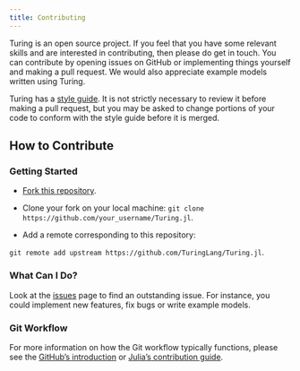 ---
title: Contributing
---

Turing is an open source project. If you feel that you have some relevant skills and are interested in contributing, then please do get in touch. You can contribute by opening issues on GitHub or implementing things yourself and making a pull request. We would also appreciate example models written using Turing.

Turing has a [style guide]({{< meta site-url >}}docs/tutorials/docs-02-contributing-style-guide/). It is not strictly necessary to review it before making a pull request, but you may be asked to change portions of your code to conform with the style guide before it is merged.

## How to Contribute

### Getting Started

  - [Fork this repository](https://github.com/TuringLang/Turing.jl).

  - Clone your fork on your local machine: `git clone https://github.com/your_username/Turing.jl`.
  
  - Add a remote corresponding to this repository:

`git remote add upstream https://github.com/TuringLang/Turing.jl`.

### What Can I Do?

Look at the [issues](https://github.com/TuringLang/Turing.jl/issues) page to find an outstanding issue. For instance, you could implement new features, fix bugs or write example models.

### Git Workflow

For more information on how the Git workflow typically functions, please see the [GitHub's introduction](https://guides.github.com/introduction/flow/) or [Julia's contribution guide](https://github.com/JuliaLang/julia/blob/master/CONTRIBUTING.md).